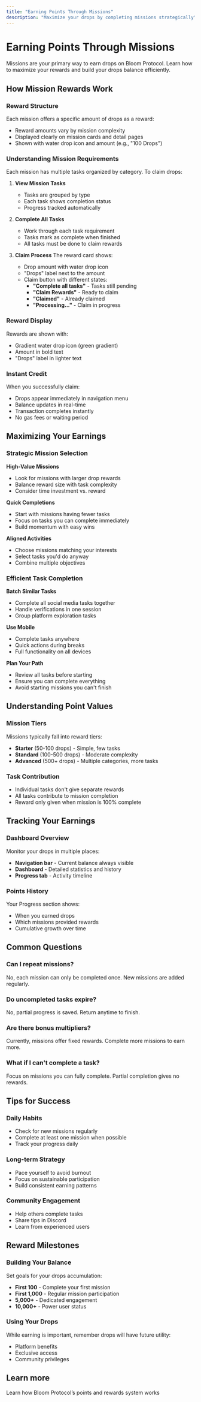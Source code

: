 ```yaml
---
title: "Earning Points Through Missions"
description: "Maximize your drops by completing missions strategically"
---
```


# Earning Points Through Missions

Missions are your primary way to earn drops on Bloom Protocol. Learn how to maximize your rewards and build your drops balance efficiently.

## How Mission Rewards Work

### Reward Structure

Each mission offers a specific amount of drops as a reward:
- Reward amounts vary by mission complexity
- Displayed clearly on mission cards and detail pages
- Shown with water drop icon and amount (e.g., "100 Drops")

### Understanding Mission Requirements

Each mission has multiple tasks organized by category. To claim drops:

1. **View Mission Tasks**
   - Tasks are grouped by type
   - Each task shows completion status
   - Progress tracked automatically

2. **Complete All Tasks**
   - Work through each task requirement
   - Tasks mark as complete when finished
   - All tasks must be done to claim rewards

3. **Claim Process**
   The reward card shows:
   - Drop amount with water drop icon
   - "Drops" label next to the amount
   - Claim button with different states:
     - **"Complete all tasks"** - Tasks still pending
     - **"Claim Rewards"** - Ready to claim
     - **"Claimed"** - Already claimed
     - **"Processing..."** - Claim in progress

### Reward Display

Rewards are shown with:
- Gradient water drop icon (green gradient)
- Amount in bold text
- "Drops" label in lighter text

### Instant Credit

When you successfully claim:
- Drops appear immediately in navigation menu
- Balance updates in real-time
- Transaction completes instantly
- No gas fees or waiting period

## Maximizing Your Earnings

### Strategic Mission Selection

**High-Value Missions**
- Look for missions with larger drop rewards
- Balance reward size with task complexity
- Consider time investment vs. reward

**Quick Completions**
- Start with missions having fewer tasks
- Focus on tasks you can complete immediately
- Build momentum with easy wins

**Aligned Activities**
- Choose missions matching your interests
- Select tasks you'd do anyway
- Combine multiple objectives

### Efficient Task Completion

**Batch Similar Tasks**
- Complete all social media tasks together
- Handle verifications in one session
- Group platform exploration tasks

**Use Mobile**
- Complete tasks anywhere
- Quick actions during breaks
- Full functionality on all devices

**Plan Your Path**
- Review all tasks before starting
- Ensure you can complete everything
- Avoid starting missions you can't finish

## Understanding Point Values

### Mission Tiers

Missions typically fall into reward tiers:
- **Starter** (50-100 drops) - Simple, few tasks
- **Standard** (100-500 drops) - Moderate complexity
- **Advanced** (500+ drops) - Multiple categories, more tasks

### Task Contribution

- Individual tasks don't give separate rewards
- All tasks contribute to mission completion
- Reward only given when mission is 100% complete

## Tracking Your Earnings

### Dashboard Overview

Monitor your drops in multiple places:
- **Navigation bar** - Current balance always visible
- **Dashboard** - Detailed statistics and history
- **Progress tab** - Activity timeline

### Points History

Your Progress section shows:
- When you earned drops
- Which missions provided rewards
- Cumulative growth over time

## Common Questions

### Can I repeat missions?
No, each mission can only be completed once. New missions are added regularly.

### Do uncompleted tasks expire?
No, partial progress is saved. Return anytime to finish.

### Are there bonus multipliers?
Currently, missions offer fixed rewards. Complete more missions to earn more.

### What if I can't complete a task?
Focus on missions you can fully complete. Partial completion gives no rewards.

## Tips for Success

### Daily Habits
- Check for new missions regularly
- Complete at least one mission when possible
- Track your progress daily

### Long-term Strategy
- Pace yourself to avoid burnout
- Focus on sustainable participation
- Build consistent earning patterns

### Community Engagement
- Help others complete tasks
- Share tips in Discord
- Learn from experienced users

## Reward Milestones

### Building Your Balance

Set goals for your drops accumulation:
- **First 100** - Complete your first mission
- **First 1,000** - Regular mission participation
- **5,000+** - Dedicated engagement
- **10,000+** - Power user status

### Using Your Drops

While earning is important, remember drops will have future utility:
- Platform benefits
- Exclusive access
- Community privileges

## Learn more

<Card title="Understanding Drops" icon="trophy" href="/getting-started/understanding-drops">
  Learn how Bloom Protocol’s points and rewards system works
</Card>
